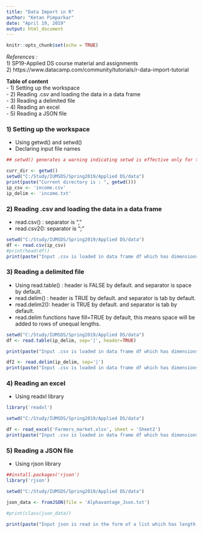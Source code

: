 ```yaml
---
title: "Data Import in R"
author: "Ketan Pimparkar"
date: "April 19, 2019"
output: html_document
---
```


```r
knitr::opts_chunk$set(echo = TRUE)
```


*References : *  
1) SP19-Applied DS course material and assignments  
2) https://www.datacamp.com/community/tutorials/r-data-import-tutorial  

**Table of content**  
- 1) Setting up the workspace  
- 2) Reading .csv and loading the data in a data frame  
- 3) Reading a delimited file  
- 4) Reading an excel  
- 5) Reading a JSON file  

### 1) Setting up the workspace
- Using getwd() and setwd() 
- Declaring input file names

```r
## setwd() generates a warning indicating setwd is effective only for this code chunk. Added warnings=FALSE to suppress this warning

curr_dir <- getwd()
setwd("C:/Study/IUMSDS/Spring2019/Applied DS/data")
print(paste("Current directory is : ", getwd()))
ip_csv <- 'income.csv'
ip_delim <- 'income.txt'

```
### 2) Reading .csv and loading the data in a data frame
- read.csv() : separator is ","
- read.csv2(): separator is ";"

```r
setwd("C:/Study/IUMSDS/Spring2019/Applied DS/data")
df <- read.csv(ip_csv)
#print(head(df))
print(paste("Input .csv is loaded in data frame df which has dimensions as : ", nrow(df), " X ", ncol(df)))

```

### 3) Reading a delimited file
- Using read.table() : header is FALSE by default. and separator is space by default.
- read.delim() : header is TRUE by default. and separator is tab by default.
- read.delim2(): header is TRUE by default. and separator is tab by default.
- read.delim functions have fill=TRUE by default, this means space will be added to rows of unequal lengths.

```r
setwd("C:/Study/IUMSDS/Spring2019/Applied DS/data")
df <- read.table(ip_delim, sep='|', header=TRUE)

print(paste("Input .csv is loaded in data frame df which has dimensions as : ", nrow(df), " X ", ncol(df)))

df2 <- read.delim(ip_delim, sep='|')
print(paste("Input .csv is loaded in data frame df which has dimensions as : ", nrow(df2), " X ", ncol(df2)))


```
### 4) Reading an excel
- Using readxl library

```r
library('readxl')

setwd("C:/Study/IUMSDS/Spring2019/Applied DS/data")

df <- read_excel('Farmers_market.xlsx', sheet = 'Sheet2')
print(paste("Input .csv is loaded in data frame df which has dimensions as : ", nrow(df), " X ", ncol(df)))

```
### 5) Reading a JSON file
- Using rjson library

```r
##install.packages('rjson')
library('rjson')

setwd("C:/Study/IUMSDS/Spring2019/Applied DS/data")

json_data <- fromJSON(file = 'Alphavantage_Json.txt')

#print(class(json_data))

print(paste("Input json is read in the form of a list which has length as : ", length(json_data)))


```
